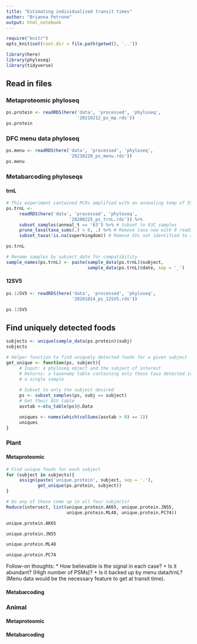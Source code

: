 ```yaml
---
title: "Estimating individualized transit times"
author: "Brianna Petrone"
output: html_notebook
---
```


```r
require("knitr")
opts_knit$set(root.dir = file.path(getwd(), '..'))
```

```r
library(here)
library(phyloseq)
library(tidyverse)
```

## Read in files

### Metaproteomic phyloseq

```r
ps.protein <- readRDS(here('data', 'processed', 'phyloseq',
                           '20210212_ps_mp.rds'))
ps.protein
```

### DFC menu data phyloseq

```r
ps.menu <- readRDS(here('data', 'processed', 'phyloseq',
                        '20210220_ps_menu.rds'))
ps.menu
```

### Metabarcoding phyloseqs

#### trnL

```r
# This experiment contained PCRs amplified with an annealing temp of 55 or 63C; filter to only those at 63.
ps.trnL <- 
     readRDS(here('data', 'processed', 'phyloseq',
                        '20200225_ps_trnL.rds')) %>% 
     subset_samples(anneal_t == '63') %>% # Subset to 63C samples
     prune_taxa(taxa_sums(.) > 0, .) %>% # Remove taxa now with 0 reads
     subset_taxa(!is.na(superkingdom)) # Remove SVs not identified to a food

ps.trnL
```

```r
# Rename samples by subject_date for compatibility
sample_names(ps.trnL) <- paste(sample_data(ps.trnL)$subject,
                               sample_data(ps.trnL)$date, sep = '_')
```

#### 12SV5

```r
ps.12SV5 <- readRDS(here('data', 'processed', 'phyloseq',
                         '20201014_ps_12SV5.rds'))

ps.12SV5
```

## Find uniquely detected foods

```r
subjects <- unique(sample_data(ps.protein)$subj)
subjects
```

```r
# Helper function to find uniquely detected foods for a given subject
get_unique <- function(ps, subject){
     # Input: a phyloseq object and the subject of interest
     # Returns: a taxonomy table containing only those taxa detected in
     # a single sample
     
     # Subset to only the subject desired
     ps <- subset_samples(ps, subj == subject)
     # Get their ASV table
     asvtab <-otu_table(ps)@.Data

     uniques <- names(which(colSums(asvtab > 0) == 1))
     uniques
}
```

### Plant

#### Metaproteomic

```r
# Find unique foods for each subject
for (subject in subjects){
     assign(paste('unique.protein', subject, sep = '.'),
            get_unique(ps.protein, subject))
}
```

```r
# Do any of these come up in all four subjects?
Reduce(intersect, list(unique.protein.AK65, unique.protein.JN55,
                       unique.protein.ML48, unique.protein.PC74))
```

```r
unique.protein.AK65
```

```r
unique.protein.JN55
```

```r
unique.protein.ML48
```

```r
unique.protein.PC74
```

Follow-on thoughts: 
* How believable is the signal in each case? 
     + Is it abundant? (High number of PSMs)?
     + Is it backed up by menu data/trnL? (Menu data would be the necessary feature to get at transit time).

#### Metabarcoding

### Animal

#### Metaproteomic

#### Metabarcoding